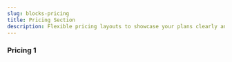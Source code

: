 ```yaml
---
slug: blocks-pricing
title: Pricing Section
description: Flexible pricing layouts to showcase your plans clearly and help users choose with confidence.
---
```


### Pricing 1

<BlockPreview
    path="demo/blocks/pricing/pricing-1.tsx"
    registry="pricing-1"
    lgHeight={900}
/>
